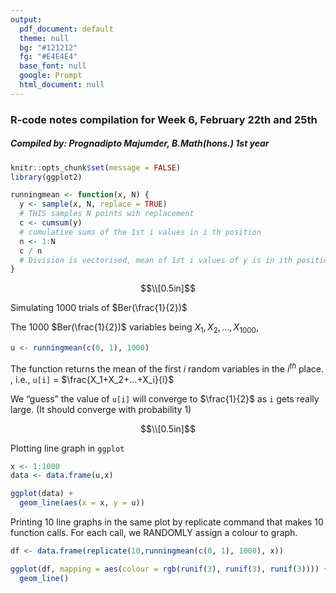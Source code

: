 ```yaml
---
output:
  pdf_document: default
  theme: null
  bg: "#121212"
  fg: "#E4E4E4"
  base_font: null
  google: Prompt
  html_document: null
---
```


### R-code notes compilation for Week 6, February 22th and 25th

##### Compiled by: Prognadipto Majumder, B.Math(hons.) 1st year

```r
knitr::opts_chunk$set(message = FALSE)
library(ggplot2)
```

```r
runningmean <- function(x, N) {
  y <- sample(x, N, replace = TRUE)
  # THIS samples N points wih replacement
  c <- cumsum(y)
  # cumulative sums of the 1st i values in i th position
  n <- 1:N
  c / n
  # Division is vectorised, mean of 1st i values of y is in ith position
}
```

$$\\[0.5in]$$

Simulating $1000$ trials of $Ber(\frac{1}{2})$

The $1000$ $Ber(\frac{1}{2})$ variables being $X_1,X_2, \ldots ,X_{1000}$,

```r
u <- runningmean(c(0, 1), 1000)
```

The function returns the mean of the first $i$ random variables in the $i^{th}$ place.
, i.e., `u[i]` = $\frac{X_1+X_2+...+X_i}{i}$

We "guess" the value of `u[i]` will converge to $\frac{1}{2}$ as `i` gets really large. (It should converge with probability $1$)

$$\\[0.5in]$$

Plotting line graph in `ggplot`

```r
x <- 1:1000
data <- data.frame(u,x)

ggplot(data) +
  geom_line(aes(x = x, y = u))
```

Printing 10 line graphs in the same plot by replicate command that makes 10 function calls. For each call, we RANDOMLY assign a colour to graph.

```r
df <- data.frame(replicate(10,runningmean(c(0, 1), 1000), x))

ggplot(df, mapping = aes(colour = rgb(runif(3), runif(3), runif(3)))) +
  geom_line()
```
